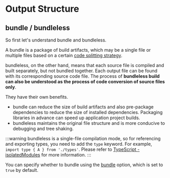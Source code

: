 # Output Structure

## bundle / bundleless

So first let's understand bundle and bundleless.

A bundle is a package of build artifacts, which may be a single file or multiple files based on a certain [code splitting strategy](https://esbuild.github.io/api/#splitting).

bundleless, on the other hand, means that each source file is compiled and built separately, but not bundled together. Each output file can be found with its corresponding source code file. The process of **bundleless build can also be understood as the process of code conversion of source files only**.

They have their own benefits.

- bundle can reduce the size of build artifacts and also pre-package dependencies to reduce the size of installed dependencies. Packaging libraries in advance can speed up application project builds.
- bundleless maintains the original file structure and is more conducive to debugging and tree shaking.

:::warning
bundleless is a single-file compilation mode, so for referencing and exporting types, you need to add the `type` keyword. For example, `import type { A } from './types'`. Please refer to [TypeScript - isolatedModules](/guide/basic/typescript#isolatedmodules) for more information.
:::

You can specify whether to bundle using the [bundle](/config/lib/bundle) option, which is set to `true` by default.
